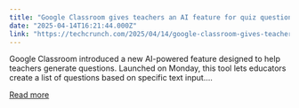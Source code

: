 ```yaml
---
title: "Google Classroom gives teachers an AI feature for quiz questions"
date: "2025-04-14T16:21:44.000Z"
link: "https://techcrunch.com/2025/04/14/google-classroom-gives-teachers-an-ai-feature-for-quiz-questions/"
---
```


Google Classroom introduced a new AI-powered feature designed to help teachers generate questions. Launched on Monday, this tool lets educators create a list of questions based on specific text input....

[Read more](https://techcrunch.com/2025/04/14/google-classroom-gives-teachers-an-ai-feature-for-quiz-questions/)
